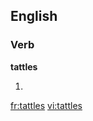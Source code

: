==English==

===Verb===
'''tattles'''

# {{third-person singular of|tattle}}

[[fr:tattles]]
[[vi:tattles]]